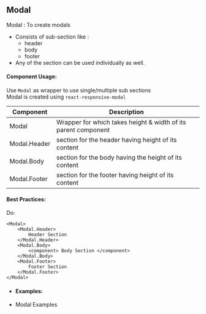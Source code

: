 
<Meta title="UI-Kit/Modal/Overview" />

## **Modal**

Modal : To create modals

- Consists of sub-section like :
  - header
  - body
  - footer
- Any of the section can be used individually as well.

#### **Component Usage**:

Use `Modal` as wrapper to use single/multiple sub sections <br/>
Modal is created using `react-responsive-modal`

| Component    | Description                                                    |
| ------------ | -------------------------------------------------------------- |
| Modal        | Wrapper for which takes height & width of its parent component |
| Modal.Header | section for the header having height of its content            |
| Modal.Body   | section for the body having the height of its content          |
| Modal.Footer | section for the footer having height of its content            |

#### **Best Practices**:

Do:

```
<Modal>
    <Modal.Header>
		Header Section
    </Modal.Header>
    <Modal.Body>
		<component> Body Section </component>
    </Modal.Body>
    <Modal.Footer>
		Footer Section
    </Modal.Footer>
</Modal>
```

- #### **Examples**:
- <LinkTo kind="ui-kit-modal--modal-demo" className="!text-primaryColor">
    Modal Examples
  </LinkTo>
